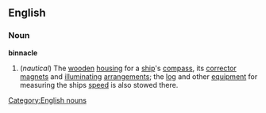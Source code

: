 ==English==
===Noun===
'''binnacle'''
#(''nautical'') The [[wooden]] [[housing]] for a [[ship]]'s [[compass]], its [[corrector]] [[magnet]]s and [[illuminating]] [[arrangement]]s; the [[log]] and other [[equipment]] for measuring the ships [[speed]] is also stowed there.
[[Category:English nouns]]